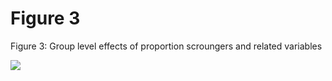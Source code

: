# Figure 3

Figure 3: Group level effects of proportion scroungers and related variables


![](figures/group-level.png)
